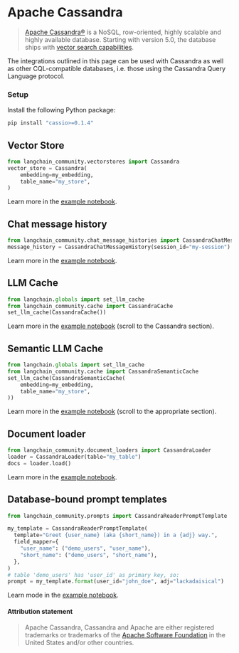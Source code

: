 # Apache Cassandra

> [Apache Cassandra®](https://cassandra.apache.org/) is a NoSQL, row-oriented, highly scalable and highly available database.
> Starting with version 5.0, the database ships with [vector search capabilities](https://cassandra.apache.org/doc/trunk/cassandra/vector-search/overview.html).

The integrations outlined in this page can be used with Cassandra as well as other CQL-compatible databases, i.e. those using the Cassandra Query Language protocol.


### Setup

Install the following Python package:

```bash
pip install "cassio>=0.1.4"
```


## Vector Store

```python
from langchain_community.vectorstores import Cassandra
vector_store = Cassandra(
    embedding=my_embedding,
    table_name="my_store",
)
```

Learn more in the [example notebook](/docs/integrations/vectorstores/cassandra).

## Chat message history

```python
from langchain_community.chat_message_histories import CassandraChatMessageHistory
message_history = CassandraChatMessageHistory(session_id="my-session")
```

Learn more in the [example notebook](/docs/integrations/memory/cassandra_chat_message_history).


## LLM Cache

```python
from langchain.globals import set_llm_cache
from langchain_community.cache import CassandraCache
set_llm_cache(CassandraCache())
```

Learn more in the [example notebook](/docs/integrations/llms/llm_caching#cassandra-caches) (scroll to the Cassandra section).


## Semantic LLM Cache

```python
from langchain.globals import set_llm_cache
from langchain_community.cache import CassandraSemanticCache
set_llm_cache(CassandraSemanticCache(
    embedding=my_embedding,
    table_name="my_store",
))
```

Learn more in the [example notebook](/docs/integrations/llms/llm_caching#cassandra-caches) (scroll to the appropriate section).

## Document loader

```python
from langchain_community.document_loaders import CassandraLoader
loader = CassandraLoader(table="my_table")
docs = loader.load()
```

Learn more in the [example notebook](/docs/integrations/document_loaders/cassandra).

## Database-bound prompt templates

```python
from langchain_community.prompts import CassandraReaderPromptTemplate

my_template = CassandraReaderPromptTemplate(
  template="Greet {user_name} (aka {short_name}) in a {adj} way.",
  field_mapper={
    "user_name": ("demo_users", "user_name"),
    "short_name": ("demo_users", "short_name"),
  },
)
# table 'demo_users' has 'user_id' as primary key, so:
prompt = my_template.format(user_id="john_doe", adj="lackadaisical")
```

Learn mode in the [example notebook](/docs/modules/model_io/prompts/database_bound_prompt_templates).

#### Attribution statement

> Apache Cassandra, Cassandra and Apache are either registered trademarks or trademarks of the [Apache Software Foundation](http://www.apache.org/) in the United States and/or other countries.
